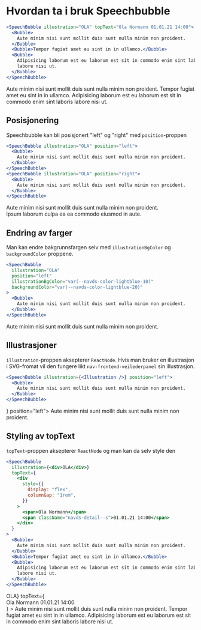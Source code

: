 
<Meta title="ds-react/speechbubble/intro" />

# Hvordan ta i bruk Speechbubble

```jsx
<SpeechBubble illustration="OLA" topText="Ola Normann 01.01.21 14:00">
  <Bubble>
    Aute minim nisi sunt mollit duis sunt nulla minim non proident.
  </Bubble>
  <Bubble>Tempor fugiat amet eu sint in in ullamco.</Bubble>
  <Bubble>
    Adipisicing laborum est eu laborum est sit in commodo enim sint laboris
    labore nisi ut.
  </Bubble>
</SpeechBubble>
```

<Canvas>
  <SpeechBubble illustration="OLA" topText="Ola Normann 01.01.21 14:00">
    <Bubble>
      Aute minim nisi sunt mollit duis sunt nulla minim non proident.
    </Bubble>
    <Bubble>Tempor fugiat amet eu sint in in ullamco.</Bubble>
    <Bubble>
      Adipisicing laborum est eu laborum est sit in commodo enim sint laboris
      labore nisi ut.
    </Bubble>
  </SpeechBubble>
</Canvas>

## Posisjonering

Speechbubble kan bli posisjonert "left" og "right" med `position`-proppen

```jsx
<SpeechBubble illustration="OLA" position="left">
  <Bubble>
    Aute minim nisi sunt mollit duis sunt nulla minim non proident.
  </Bubble>
</SpeechBubble>
<SpeechBubble illustration="OLA" position="right">
  <Bubble>
    Aute minim nisi sunt mollit duis sunt nulla minim non proident.
  </Bubble>
</SpeechBubble>
```

<Canvas>
  <div>
    <SpeechBubble illustration="OLA" position="left">
      <Bubble>
        Aute minim nisi sunt mollit duis sunt nulla minim non proident.
      </Bubble>
    </SpeechBubble>
    <br />
    <SpeechBubble illustration="PER" position="right">
      <Bubble>Ipsum laborum culpa ea ea commodo eiusmod in aute.</Bubble>
    </SpeechBubble>
  </div>
</Canvas>

## Endring av farger

Man kan endre bakgrunnsfargen selv med `illustrationBgColor` og `backgroundColor` proppene.

```jsx
<SpeechBubble
  illustration="OLA"
  position="left"
  illustrationBgColor="var(--navds-color-lightblue-10)"
  backgroundColor="var(--navds-color-lightblue-20)"
>
  <Bubble>
    Aute minim nisi sunt mollit duis sunt nulla minim non proident.
  </Bubble>
</SpeechBubble>
```

<Canvas>
  <SpeechBubble
    illustration="OLA"
    position="left"
    illustrationBgColor="var(--navds-color-lightblue-10)"
    backgroundColor="var(--navds-color-lightblue-20)"
  >
    <Bubble>
      Aute minim nisi sunt mollit duis sunt nulla minim non proident.
    </Bubble>
  </SpeechBubble>
</Canvas>

## Illustrasjoner

`illustration`-proppen aksepterer `ReactNode`.
Hvis man bruker en illustrasjon i SVG-fromat vil den fungere likt `nav-frontend-veilederpanel` sin illustrasjon.

```jsx
<SpeechBubble illustration={<Illustration />} position="left">
  <Bubble>
    Aute minim nisi sunt mollit duis sunt nulla minim non proident.
  </Bubble>
</SpeechBubble>
```

<Canvas>
  <SpeechBubble illustration={<Illustration />} position="left">
    <Bubble>
      Aute minim nisi sunt mollit duis sunt nulla minim non proident.
    </Bubble>
  </SpeechBubble>
</Canvas>

## Styling av topText

`topText`-proppen aksepterer `ReactNode` og man kan da selv style den

```jsx
<SpeechBubble
  illustration={<div>OLA</div>}
  topText={
    <div
      style={{
        display: "flex",
        columnGap: "1rem",
      }}
    >
      <span>Ola Normann</span>
      <span className="navds-detail--s">01.01.21 14:00</span>
    </div>
  }
>
  <Bubble>
    Aute minim nisi sunt mollit duis sunt nulla minim non proident.
  </Bubble>
  <Bubble>Tempor fugiat amet eu sint in in ullamco.</Bubble>
  <Bubble>
    Adipisicing laborum est eu laborum est sit in commodo enim sint laboris
    labore nisi ut.
  </Bubble>
</SpeechBubble>
```

<Canvas>
  <SpeechBubble
    illustration={<div>OLA</div>}
    topText={
      <div
        style={{
          display: "flex",
          columnGap: "1rem",
        }}
      >
        <span>Ola Normann</span>
        <span className="navds-detail--s">01.01.21 14:00</span>
      </div>
    }
  >
    <Bubble>
      Aute minim nisi sunt mollit duis sunt nulla minim non proident.
    </Bubble>
    <Bubble>Tempor fugiat amet eu sint in in ullamco.</Bubble>
    <Bubble>
      Adipisicing laborum est eu laborum est sit in commodo enim sint laboris
      labore nisi ut.
    </Bubble>
  </SpeechBubble>
</Canvas>
